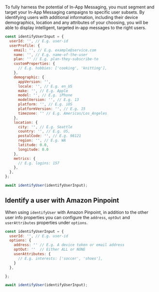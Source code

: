 To fully harness the potential of In-App Messaging, you must segment and target your In-App Messaging campaigns to specific user subsets. By identifying users with additional information, including their device demographics, location and any attributes of your choosing, you will be able to display intelligent, targeted in-app messages to the right users.

```js
const identifyUserInput = {
  userId: '', // E.g. user-id
  userProfile: {
    email: '', // E.g. example@service.com
    name: '', // E.g. name-of-the-user
    plan: '' // E.g. plan-they-subscribe-to
    customProperties: {
      // E.g. hobbies: ['cooking', 'knitting'],
    },
    demographic: {
      appVersion: '',
      locale: '', // E.g. en_US
      make: '', // E.g. Apple
      model: '', // E.g. iPhone
      modelVersion: '', // E.g. 13
      platform: '', // E.g. iOS
      platformVersion: '', // E.g. 15
      timezone: '' // E.g. Americas/Los_Angeles
    },
    location: {
      city: '', // E.g. Seattle
      country: '', // E.g. US,
      postalCode: '', // E.g. 98121
      region: '', // E.g. WA
      latitude: 0.0,
      longitude: 0.0
    },
    metrics: {
      // E.g. logins: 157
    },
  },
};

await identifyUser(identifyUserInput);
```

## Identify a user with Amazon Pinpoint

When using `identifyUser` with Amazon Pinpoint, in addition to the other user info properties you can configure the `address`, `optOut` and `userAttributes` properties under `options`.

```js
const identifyUserInput = {
  userId: '', // E.g. user-id
  options: {
    address: '' // E.g. A device token or email address
    optOut: ''  // Either ALL or NONE
    userAttributes: {
      // E.g. interests: ['soccer', 'shoes'],
    }
  },

};

await identifyUser(identifyUserInput);
```
